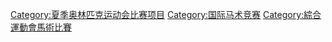 {{catmore}}
{{Commonscat|Equestrian sports at the Olympics}}

[[Category:夏季奥林匹克运动会比赛项目|Category:夏季奥林匹克运动会比赛项目]]
[[Category:国际马术竞赛|Category:国际马术竞赛]]
[[Category:綜合運動會馬術比賽|Category:綜合運動會馬術比賽]]